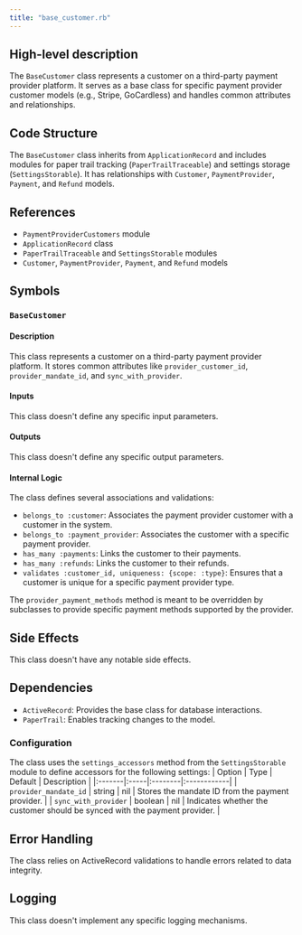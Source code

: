 ```yaml
---
title: "base_customer.rb"
---
```


## High-level description
The `BaseCustomer` class represents a customer on a third-party payment provider platform. It serves as a base class for specific payment provider customer models (e.g., Stripe, GoCardless) and handles common attributes and relationships.

## Code Structure
The `BaseCustomer` class inherits from `ApplicationRecord` and includes modules for paper trail tracking (`PaperTrailTraceable`) and settings storage (`SettingsStorable`). It has relationships with `Customer`, `PaymentProvider`, `Payment`, and `Refund` models.

## References
- `PaymentProviderCustomers` module
- `ApplicationRecord` class
- `PaperTrailTraceable` and `SettingsStorable` modules
- `Customer`, `PaymentProvider`, `Payment`, and `Refund` models

## Symbols

### `BaseCustomer`
#### Description
This class represents a customer on a third-party payment provider platform. It stores common attributes like `provider_customer_id`, `provider_mandate_id`, and `sync_with_provider`.

#### Inputs
This class doesn't define any specific input parameters.

#### Outputs
This class doesn't define any specific output parameters.

#### Internal Logic
The class defines several associations and validations:
- `belongs_to :customer`: Associates the payment provider customer with a customer in the system.
- `belongs_to :payment_provider`: Associates the customer with a specific payment provider.
- `has_many :payments`: Links the customer to their payments.
- `has_many :refunds`: Links the customer to their refunds.
- `validates :customer_id, uniqueness: {scope: :type}`: Ensures that a customer is unique for a specific payment provider type.

The `provider_payment_methods` method is meant to be overridden by subclasses to provide specific payment methods supported by the provider.

## Side Effects
This class doesn't have any notable side effects.

## Dependencies
- `ActiveRecord`: Provides the base class for database interactions.
- `PaperTrail`: Enables tracking changes to the model.

### Configuration
The class uses the `settings_accessors` method from the `SettingsStorable` module to define accessors for the following settings:
| Option | Type | Default | Description |
|:-------|:-----|:--------|:------------|
| `provider_mandate_id` | string | nil | Stores the mandate ID from the payment provider. |
| `sync_with_provider` | boolean | nil | Indicates whether the customer should be synced with the payment provider. |

## Error Handling
The class relies on ActiveRecord validations to handle errors related to data integrity.

## Logging
This class doesn't implement any specific logging mechanisms.
